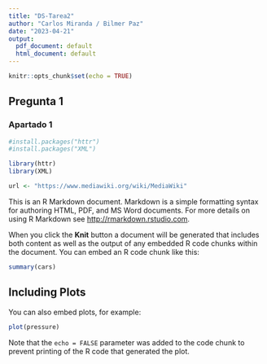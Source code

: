 ---
title: "DS-Tarea2"
author: "Carlos Miranda / Bilmer Paz"
date: "2023-04-21"
output:
  pdf_document: default
  html_document: default
---

```{r setup, include=FALSE}
knitr::opts_chunk$set(echo = TRUE)
```

## Pregunta 1

### Apartado 1
```{r Instalar Librerias}
#install.packages("httr")
#install.packages("XML")
```

```{r Cargar Librerias}
library(httr)
library(XML)
```

```{r Definir URL}
url <- "https://www.mediawiki.org/wiki/MediaWiki"
```




This is an R Markdown document. Markdown is a simple formatting syntax for authoring HTML, PDF, and MS Word documents. For more details on using R Markdown see <http://rmarkdown.rstudio.com>.

When you click the **Knit** button a document will be generated that includes both content as well as the output of any embedded R code chunks within the document. You can embed an R code chunk like this:

```{r cars}
summary(cars)
```

## Including Plots

You can also embed plots, for example:

```{r pressure, echo=FALSE}
plot(pressure)
```

Note that the `echo = FALSE` parameter was added to the code chunk to prevent printing of the R code that generated the plot.
